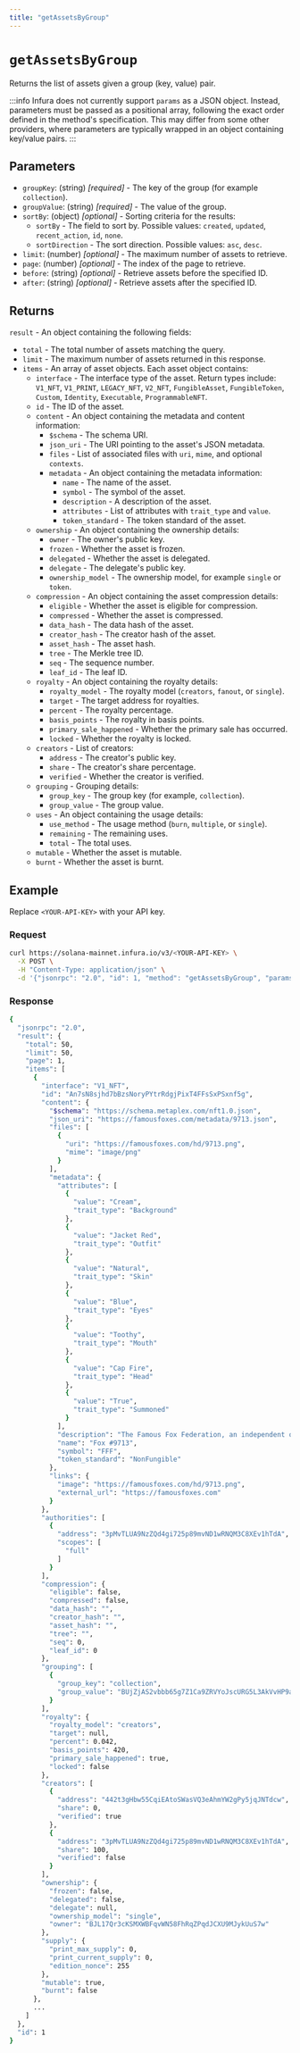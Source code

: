 ```yaml
---
title: "getAssetsByGroup"
---
```



# `getAssetsByGroup`

Returns the list of assets given a group (key, value) pair.

:::info
Infura does not currently support `params` as a JSON object.
Instead, parameters must be passed as a positional array, following the exact order defined in the method's
specification. This may differ from some other providers, where parameters are typically wrapped in an
object containing key/value pairs.
:::

## Parameters

- `groupKey`: (string) _[required]_ - The key of the group (for example `collection`).
- `groupValue`: (string) _[required]_ - The value of the group.
- `sortBy`: (object) _[optional]_ - Sorting criteria for the results:
  - `sortBy` - The field to sort by. Possible values: `created`, `updated`, `recent_action`, `id`, `none`.
  - `sortDirection` - The sort direction. Possible values: `asc`, `desc`.
- `limit`: (number) _[optional]_ - The maximum number of assets to retrieve.
- `page`: (number) _[optional]_ - The index of the page to retrieve.
- `before`: (string) _[optional]_ - Retrieve assets before the specified ID.
- `after`: (string) _[optional]_ - Retrieve assets after the specified ID.

## Returns

`result` - An object containing the following fields:

- `total` - The total number of assets matching the query.
- `limit` - The maximum number of assets returned in this response.
- `items` - An array of asset objects. Each asset object contains:
  - `interface` - The interface type of the asset. Return types include: `V1_NFT`, `V1_PRINT`, `LEGACY_NFT`,
      `V2_NFT`, `FungibleAsset`, `FungibleToken`, `Custom`, `Identity`, `Executable`, `ProgrammableNFT`.
  - `id` - The ID of the asset.
  - `content` - An object containing the metadata and content information:
    - `$schema` - The schema URI.
    - `json_uri` - The URI pointing to the asset's JSON metadata.
    - `files` - List of associated files with `uri`, `mime`, and optional `contexts`.
    - `metadata` - An object containing the metadata information:
      - `name` - The name of the asset.
      - `symbol` - The symbol of the asset.
      - `description` - A description of the asset.
      - `attributes` - List of attributes with `trait_type` and `value`.
      - `token_standard` - The token standard of the asset.
  - `ownership` - An object containing the ownership details:
    - `owner` - The owner's public key.
    - `frozen` - Whether the asset is frozen.
    - `delegated` - Whether the asset is delegated.
    - `delegate` - The delegate's public key.
    - `ownership_model` - The ownership model, for example `single` or `token`.
  - `compression` - An object containing the asset compression details:
    - `eligible` - Whether the asset is eligible for compression.
    - `compressed` - Whether the asset is compressed.
    - `data_hash` - The data hash of the asset.
    - `creator_hash` - The creator hash of the asset.
    - `asset_hash` - The asset hash.
    - `tree` - The Merkle tree ID.
    - `seq` - The sequence number.
    - `leaf_id` - The leaf ID.
  - `royalty` - An object containing the royalty details:
    - `royalty_model` - The royalty model (`creators`, `fanout`, or `single`).
    - `target` - The target address for royalties.
    - `percent` - The royalty percentage.
    - `basis_points` - The royalty in basis points.
    - `primary_sale_happened` - Whether the primary sale has occurred.
    - `locked` - Whether the royalty is locked.
  - `creators` - List of creators:
    - `address` - The creator's public key.
    - `share` - The creator's share percentage.
    - `verified` - Whether the creator is verified.
  - `grouping` - Grouping details:
    - `group_key` - The group key (for example, `collection`).
    - `group_value` - The group value.
  - `uses` - An object containing the usage details:
    - `use_method` - The usage method (`burn`, `multiple`, or `single`).
    - `remaining` - The remaining uses.
    - `total` - The total uses.
  - `mutable` - Whether the asset is mutable.
  - `burnt` - Whether the asset is burnt.

## Example

Replace `<YOUR-API-KEY>` with your API key.

### Request

<Tabs>
  <TabItem value="curl">

  ```bash
  curl https://solana-mainnet.infura.io/v3/<YOUR-API-KEY> \
    -X POST \
    -H "Content-Type: application/json" \
    -d '{"jsonrpc": "2.0", "id": 1, "method": "getAssetsByGroup", "params": ["collection", "BUjZjAS2vbbb65g7Z1Ca9ZRVYoJscURG5L3AkVvHP9ac", {"sortBy": "created", "sortDirection": "desc"}, 50, 1, null, null]}'
  ```
  </TabItem>
</Tabs>

### Response

<Tabs>
  <TabItem value="JSON">

  ```bash
  {
    "jsonrpc": "2.0",
    "result": {
      "total": 50,
      "limit": 50,
      "page": 1,
      "items": [
        {
          "interface": "V1_NFT",
          "id": "An7sN8sjhd7bBzsNoryPYtrRdgjPixT4FFsSxPSxnf5g",
          "content": {
            "$schema": "https://schema.metaplex.com/nft1.0.json",
            "json_uri": "https://famousfoxes.com/metadata/9713.json",
            "files": [
              {
                "uri": "https://famousfoxes.com/hd/9713.png",
                "mime": "image/png"
              }
            ],
            "metadata": {
              "attributes": [
                {
                  "value": "Cream",
                  "trait_type": "Background"
                },
                {
                  "value": "Jacket Red",
                  "trait_type": "Outfit"
                },
                {
                  "value": "Natural",
                  "trait_type": "Skin"
                },
                {
                  "value": "Blue",
                  "trait_type": "Eyes"
                },
                {
                  "value": "Toothy",
                  "trait_type": "Mouth"
                },
                {
                  "value": "Cap Fire",
                  "trait_type": "Head"
                },
                {
                  "value": "True",
                  "trait_type": "Summoned"
                }
              ],
              "description": "The Famous Fox Federation, an independent organization of the most fabulously famous foxes on the Blockchain.",
              "name": "Fox #9713",
              "symbol": "FFF",
              "token_standard": "NonFungible"
            },
            "links": {
              "image": "https://famousfoxes.com/hd/9713.png",
              "external_url": "https://famousfoxes.com"
            }
          },
          "authorities": [
            {
              "address": "3pMvTLUA9NzZQd4gi725p89mvND1wRNQM3C8XEv1hTdA",
              "scopes": [
                "full"
              ]
            }
          ],
          "compression": {
            "eligible": false,
            "compressed": false,
            "data_hash": "",
            "creator_hash": "",
            "asset_hash": "",
            "tree": "",
            "seq": 0,
            "leaf_id": 0
          },
          "grouping": [
            {
              "group_key": "collection",
              "group_value": "BUjZjAS2vbbb65g7Z1Ca9ZRVYoJscURG5L3AkVvHP9ac"
            }
          ],
          "royalty": {
            "royalty_model": "creators",
            "target": null,
            "percent": 0.042,
            "basis_points": 420,
            "primary_sale_happened": true,
            "locked": false
          },
          "creators": [
            {
              "address": "442t3gHbw55CqiEAtoSWasVQ3eAhmYW2gPy5jqJNTdcw",
              "share": 0,
              "verified": true
            },
            {
              "address": "3pMvTLUA9NzZQd4gi725p89mvND1wRNQM3C8XEv1hTdA",
              "share": 100,
              "verified": false
            }
          ],
          "ownership": {
            "frozen": false,
            "delegated": false,
            "delegate": null,
            "ownership_model": "single",
            "owner": "BJL17Qr3cKSMXWBFqvWN58FhRqZPqdJCXU9MJykUuS7w"
          },
          "supply": {
            "print_max_supply": 0,
            "print_current_supply": 0,
            "edition_nonce": 255
          },
          "mutable": true,
          "burnt": false
        },
        ...
      ]
    },
    "id": 1
  }
  ```

  </TabItem>
</Tabs>
